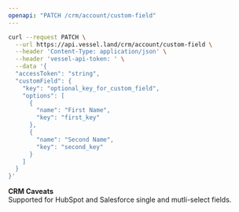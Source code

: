 ```yaml
---
openapi: "PATCH /crm/account/custom-field"
---
```


<RequestExample>

```bash Request
curl --request PATCH \
  --url https://api.vessel.land/crm/account/custom-field \
  --header 'Content-Type: application/json' \
  --header 'vessel-api-token: ' \
  --data '{
  "accessToken": "string",
  "customField": {
    "key": "optional_key_for_custom_field",
    "options": [
      {
        "name": "First Name",
        "key": "first_key"
      },
      {
        "name": "Second Name",
        "key": "second_key"
      }
    ]
  }
}'
```

</RequestExample>

**CRM Caveats**  
Supported for HubSpot and Salesforce single and mutli-select fields.
